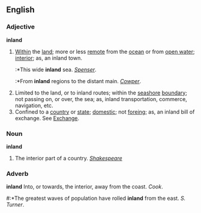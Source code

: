 ==English==

===Adjective===
'''inland'''
#[[Within]] the [[land]]; more or less [[remote]] from the [[ocean]] or from [[open water]]; [[interior]]; as, an inland town. 
#:*This wide '''inland''' sea. ''[[Spenser]]''.
#:*From '''inland''' regions to the distant main. ''[[Cowper]]''.
#Limited to the land, or to inland routes; within the [[seashore]] [[boundary]]; not passing on, or over, the sea; as, inland transportation, commerce, navigation, etc.
#Confined to a [[country]] or [[state]]; [[domestic]]; not [[foreing]]; as, an inland bill of exchange. See [[Exchange]].
===Noun===
'''inland'''
#The interior part of a country. ''[[Shakespeare (source)|Shakespeare]]''

===Adverb===
'''inland'''
Into, or towards, the interior, away from the coast. ''Cook''.
#:*The greatest waves of population have rolled '''inland''' from the east. ''S. Turner''.

{{webster}}